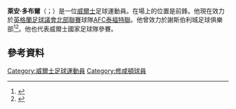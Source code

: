 '''萊安·多布爾'''（{{lang-en|Ryan Doble}}；{{bd|1991年|2月1日}}）是一位[[威爾士|威爾士]]足球運動員。在場上的位置是前鋒。他現在效力於[[英格蘭足球議會北部聯賽|英格蘭足球議會北部聯賽]]球隊[[AFC泰福特聯|AFC泰福特聯]]。他曾效力於謝斯伯利城足球俱樂部<ref>{{cite web|title=Town Land Welsh U21 Striker|url=http://www.shrewsburytown.com/page/NewsDetail/0,,10443~2817339,00.html|publisher=Shrewsbury Town FC|accessdate=21 June 2012|date=20 June 2012}}{{dead link|date=2018年4月 |bot=InternetArchiveBot |fix-attempted=yes }}</ref><ref>{{cite web|title=Shrewsbury sign former Wales Under-21 striker Ryan Doble|url=http://www.bbc.co.uk/sport/0/football/18524075|publisher=BBC Sport|accessdate=21 June 2012|date=20 June 2012|archive-date=2013-10-17|archive-url=https://web.archive.org/web/20131017202026/http://www.bbc.co.uk/sport/0/football/18524075|dead-url=no}}</ref>。他也代表威爾士國家足球隊參賽。

==參考資料==
{{Reflist}}

{{DEFAULTSORT:Doble, Ryan}}
[[Category:威爾士足球運動員|Category:威爾士足球運動員]]
[[Category:修咸頓球員|Category:修咸頓球員]]